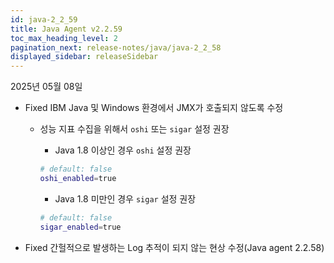 ```yaml
---
id: java-2_2_59
title: Java Agent v2.2.59
toc_max_heading_level: 2
pagination_next: release-notes/java/java-2_2_58
displayed_sidebar: releaseSidebar
---
```


2025년 05월 08일

- <Status priority='0'>Fixed</Status> IBM Java 및 Windows 환경에서 JMX가 호출되지 않도록 수정

  - 성능 지표 수집을 위해서 `oshi` 또는 `sigar` 설정 권장

    - Java 1.8 이상인 경우 `oshi` 설정 권장

    ```bash 
    # default: false
    oshi_enabled=true
    ```

    - Java 1.8 미만인 경우 `sigar` 설정 권장

    ```bash 
    # default: false
    sigar_enabled=true
    ```

- <Status priority='0'>Fixed</Status> 간헐적으로 발생하는 Log 추적이 되지 않는 현상 수정(Java agent 2.2.58)


<DownloadJava ver="2.2.59" />